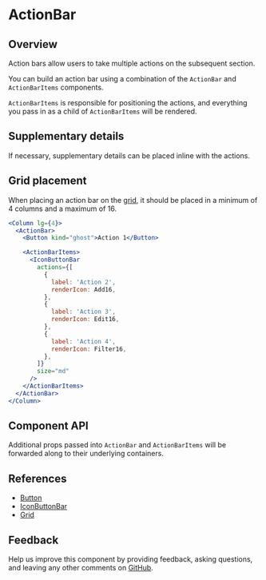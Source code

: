 


# ActionBar

## Overview

Action bars allow users to take multiple actions on the subsequent section.

You can build an action bar using a combination of the `ActionBar` and `ActionBarItems` components.

`ActionBarItems` is responsible for positioning the actions, and everything you pass in as a child of `ActionBarItems` will be rendered.

<Canvas>
  <Story
    id="patterns-unstable-layout-modules-actionbar--default"
    parameters={parameters}
  />
</Canvas>

## Supplementary details

If necessary, supplementary details can be placed inline with the actions.

<Canvas>
  <Story
    id="patterns-unstable-layout-modules-actionbar--details"
    parameters={parameters}
  />
</Canvas>

## Grid placement

When placing an action bar on the [grid](#references), it should be placed in a minimum of 4 columns and a maximum of 16.

```jsx
<Column lg={4}>
  <ActionBar>
    <Button kind="ghost">Action 1</Button>

    <ActionBarItems>
      <IconButtonBar
        actions={[
          {
            label: 'Action 2',
            renderIcon: Add16,
          },
          {
            label: 'Action 3',
            renderIcon: Edit16,
          },
          {
            label: 'Action 4',
            renderIcon: Filter16,
          },
        ]}
        size="md"
      />
    </ActionBarItems>
  </ActionBar>
</Column>
```

## Component API

<ArgsTable />

Additional props passed into `ActionBar` and `ActionBarItems` will be forwarded along to their underlying containers.

## References

- [Button](https://react.carbondesignsystem.com/?path=/docs/button)
- [IconButtonBar](?path=/story/patterns-iconbuttonbar--default)
- [Grid](https://react.carbondesignsystem.com/?path=/docs/grid--narrow)

## Feedback

Help us improve this component by providing feedback, asking questions, and leaving any other comments on [GitHub](https://github.com/carbon-design-system/ibm-security/edit/dev/src/components/UNSTABLE__Layout/LayoutModules/ActionBar/index.mdx).
